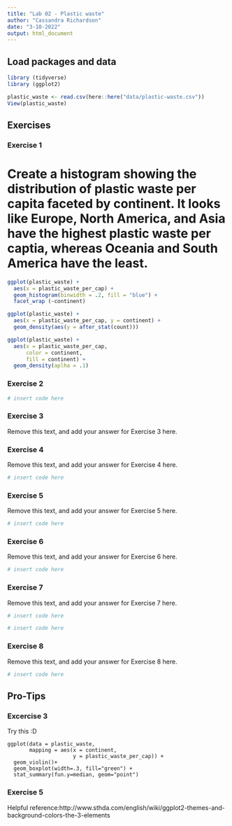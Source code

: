 ```yaml
---
title: "Lab 02 - Plastic waste"
author: "Cassandra Richardson"
date: "3-10-2022"
output: html_document
---
```


## Load packages and data

```r
library (tidyverse)
library (ggplot2)
```

```r
plastic_waste <- read.csv(here::here("data/plastic-waste.csv"))
View(plastic_waste)
```

## Exercises

### Exercise 1
# Create a histogram showing the distribution of plastic waste per capita faceted by continent. It looks like Europe, North America, and Asia have the highest plastic waste per captia, whereas Oceania and South America have the least. 
```r
ggplot(plastic_waste) +
  aes(x = plastic_waste_per_cap) +
  geom_histogram(binwidth = .2, fill = "blue") + 
  facet_wrap (~continent)

ggplot(plastic_waste) +
  aes(x = plastic_waste_per_cap, y = continent) +
  geom_density(aes(y = after_stat(count))) 

ggplot(plastic_waste) + 
  aes(x = plastic_waste_per_cap,
      color = continent, 
      fill = continent) + 
  geom_density(aplha = .1)
```

### Exercise 2

```r
# insert code here
```

### Exercise 3

Remove this text, and add your answer for Exercise 3 here.

### Exercise 4

Remove this text, and add your answer for Exercise 4 here.

```r
# insert code here
```

### Exercise 5

Remove this text, and add your answer for Exercise 5 here.

```r
# insert code here
```

### Exercise 6

Remove this text, and add your answer for Exercise 6 here.

```r
# insert code here
```

### Exercise 7

Remove this text, and add your answer for Exercise 7 here.

```r
# insert code here
```

```r
# insert code here
```

### Exercise 8

Remove this text, and add your answer for Exercise 8 here.

```r
# insert code here
```

## Pro-Tips

### Excercise 3

Try this :D

```
ggplot(data = plastic_waste, 
       mapping = aes(x = continent, 
                     y = plastic_waste_per_cap)) +
  geom_violin()+
  geom_boxplot(width=.3, fill="green") +
  stat_summary(fun.y=median, geom="point") 
```

### Exercise 5 

Helpful reference:http://www.sthda.com/english/wiki/ggplot2-themes-and-background-colors-the-3-elements


